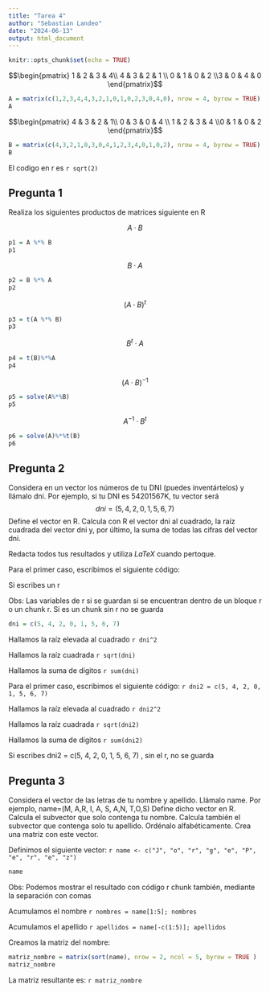 ```yaml
---
title: "Tarea 4"
author: "Sebastian Landeo"
date: "2024-06-13"
output: html_document
---
```


```r
knitr::opts_chunk$set(echo = TRUE)
```
$$\begin{pmatrix} 1 & 2 & 3 & 4\\ 4 & 3 & 2 & 1 \\ 0 & 1 & 0 & 2 \\3 & 0 & 4 & 0 \end{pmatrix}$$
```r
A = matrix(c(1,2,3,4,4,3,2,1,0,1,0,2,3,0,4,0), nrow = 4, byrow = TRUE)
A
```
$$\begin{pmatrix} 4 & 3 & 2 & 1\\ 0 & 3 & 0 & 4 \\ 1 & 2 & 3 & 4 \\0 & 1 & 0 & 2 \end{pmatrix}$$
```r
B = matrix(c(4,3,2,1,0,3,0,4,1,2,3,4,0,1,0,2), nrow = 4, byrow = TRUE)
B
```
El codigo en r es `r sqrt(2)`

## Pregunta 1
Realiza los siguientes productos de matrices siguiente en R 

$$A\cdot B$$
```r
p1 = A %*% B
p1
```
$$B \cdot A$$
```r
p2 = B %*% A
p2
```

$$(A \cdot B)^{t}$$
```r
p3 = t(A %*% B)
p3
```

$$B^{t} \cdot A$$
```r
p4 = t(B)%*%A
p4
```

$$(A \cdot B)^{-1}$$
```r
p5 = solve(A%*%B)
p5
```

$$A^{-1} \cdot B^{t}$$
```r
p6 = solve(A)%*%t(B)
p6
```
## Pregunta 2
Considera en un vector los números de tu DNI (puedes inventártelos) y llámalo dni. Por ejemplo, si tu DNI
es 54201567K, tu vector será
$$dni = (5,4,2,0,1,5,6,7)$$
Define el vector en R. Calcula con R el vector dni al cuadrado, la raíz cuadrada del vector dni y, por último,
la suma de todas las cifras del vector dni.

Redacta todos tus resultados y utiliza $LaTeX$ cuando pertoque.


Para el primer caso, escribimos el siguiente código: 

Si escribes un r

Obs: Las variables de r si se guardan si se encuentran dentro de un bloque r o un chunk r. Si es un chunk sin r no se guarda
```r
dni = c(5, 4, 2, 0, 1, 5, 6, 7)
```


Hallamos la raíz elevada al cuadrado `r dni^2`

Hallamos la raíz cuadrada `r sqrt(dni)`

Hallamos la suma de dígitos `r sum(dni)`


Para el primer caso, escribimos el siguiente código: `r dni2 = c(5, 4, 2, 0, 1, 5, 6, 7)`

Hallamos la raíz elevada al cuadrado `r dni2^2`

Hallamos la raíz cuadrada `r sqrt(dni2)`

Hallamos la suma de dígitos `r sum(dni2)`

Si escribes dni2 = c(5, 4, 2, 0, 1, 5, 6, 7) , sin el r, no se guarda

## Pregunta 3

Considera el vector de las letras de tu nombre y apellido. Llámalo name. Por ejemplo, name=(M, A,R, I, A, S, A,N, T,O,S)
Define dicho vector en R. Calcula el subvector que solo contenga tu nombre. Calcula también el subvector que contenga solo tu apellido. Ordénalo alfabéticamente. Crea una matriz con este vector.

Definimos el siguiente vector: `r name <- c("J", "o", "r", "g", "e", "P", "e", "r", "e", "z")`
```r
name
```
Obs: Podemos mostrar el resultado con código  r chunk también, mediante la separación con comas

Acumulamos el nombre `r nombres = name[1:5]; nombres`

Acumulamos el apellido `r apellidos = name[-c(1:5)]; apellidos`

Creamos la matriz del nombre:

```r
matriz_nombre = matrix(sort(name), nrow = 2, ncol = 5, byrow = TRUE )
matriz_nombre
```

La matriz resultante es: `r matriz_nombre`




